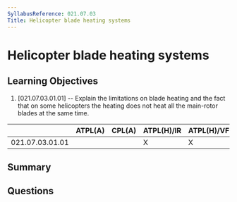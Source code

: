 ```yaml
---
SyllabusReference: 021.07.03
Title: Helicopter blade heating systems
---
```


# Helicopter blade heating systems

## Learning Objectives

1. [021.07.03.01.01] -- Explain the limitations on blade heating and the fact
   that on some helicopters the heating does not heat all the main-rotor blades
   at the same time.

|                 | ATPL(A) | CPL(A) | ATPL(H)/IR | ATPL(H)/VFR | CPL(H) | IR  | CBIR(A) |
| --------------- | ------- | ------ | ---------- | ----------- | ------ | --- | ------- |
| 021.07.03.01.01 |         |        | X          | X           | X      |     |         |

## Summary

## Questions
